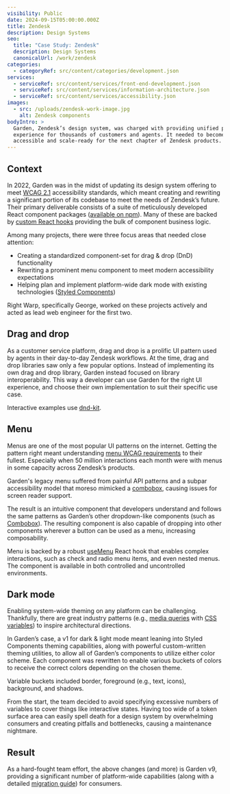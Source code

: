 ```yaml
---
visibility: Public
date: 2024-09-15T05:00:00.000Z
title: Zendesk
description: Design Systems
seo:
  title: "Case Study: Zendesk"
  description: Design Systems
  canonicalUrl: /work/zendesk
categories:
  - categoryRef: src/content/categories/development.json
services:
  - serviceRef: src/content/services/front-end-development.json
  - serviceRef: src/content/services/information-architecture.json
  - serviceRef: src/content/services/accessibility.json
images:
  - src: /uploads/zendesk-work-image.jpg
    alt: Zendesk components
bodyIntro: >
  Garden, Zendesk’s design system, was charged with providing unified product
  experience for thousands of customers and agents. It needed to become
  accessible and scale-ready for the next chapter of Zendesk products.
---
```


## Context

In 2022, Garden was in the midst of updating its design system offering to meet [WCAG 2.1](https://www.w3.org/WAI/standards-guidelines/wcag/) accessibility standards, which meant creating and rewriting a significant portion of its codebase to meet the needs of Zendesk’s future. Their primary deliverable consists of a suite of meticulously developed React component packages ([available on npm](https://www.npmjs.com/~zendesk-garden)). Many of these are backed by [custom React hooks](https://github.com/zendeskgarden/react-containers) providing the bulk of component business logic.

Among many projects, there were three focus areas that needed close attention:

- Creating a standardized component-set for drag & drop (DnD) functionality
- Rewriting a prominent menu component to meet modern accessibility expectations
- Helping plan and implement platform-wide dark mode with existing technologies ([Styled Components](https://styled-components.com/))

Right Warp, specifically George, worked on these projects actively and acted as lead web engineer for the first two.

## Drag and drop

As a customer service platform, drag and drop is a prolific UI pattern used by agents in their day-to-day Zendesk workflows. At the time, drag and drop libraries saw only a few popular options. Instead of implementing its own drag and drop library, Garden instead focused on library interoperability. This way a developer can use Garden for the right UI experience, and choose their own implementation to suit their specific use case.

<CallToAction
  href="https://garden.zendesk.com/components/draggable"
  label="View Drag and Drop Component"
/>

Interactive examples use [dnd-kit](https://dndkit.com/).

## Menu

Menus are one of the most popular UI patterns on the internet. Getting the pattern right meant understanding [menu WCAG requirements](https://www.w3.org/WAI/ARIA/apg/patterns/menubar/) to their fullest. Especially when 50 million interactions each month were with menus in some capacity across Zendesk’s products.

Garden's legacy menu suffered from painful API patterns and a subpar accessibility model that moreso mimicked a [combobox](https://www.w3.org/WAI/ARIA/apg/patterns/combobox/), causing issues for screen reader support.

The result is an intuitive component that developers understand and follows the same patterns as Garden’s other dropdown-like components (such as [Combobox](https://garden.zendesk.com/components/combobox)). The resulting component is also capable of dropping into other components wherever a button can be used as a menu, increasing composability.

<CallToAction href="https://garden.zendesk.com/components/menu" label="View Menu Component" />

Menu is backed by a robust [useMenu](https://github.com/zendeskgarden/react-containers/tree/main/packages/menu) React hook that enables complex interactions, such as check and radio menu items, and even nested menus. The component is available in both controlled and uncontrolled environments.

## Dark mode

Enabling system-wide theming on any platform can be challenging. Thankfully, there are great industry patterns (e.g., [media queries](https://developer.mozilla.org/en-US/docs/Web/CSS/@media/prefers-color-scheme) with [CSS variables](https://developer.mozilla.org/en-US/docs/Web/CSS/Using_CSS_custom_properties)) to inspire architectural directions.

<CallToAction
  href="https://garden.zendesk.com/components/theme-provider"
  label="View Theming Documentation"
/>

In Garden’s case, a v1 for dark & light mode meant leaning into Styled Components theming capabilities, along with powerful custom-written theming utilities, to allow all of Garden’s components to utilize either color scheme. Each component was rewritten to enable various buckets of colors to receive the correct colors depending on the chosen theme.

Variable buckets included border, foreground (e.g., text, icons), background, and shadows.

<CallToAction
  href="https://garden.zendesk.com/components/theme-object"
  label="View Theme Variables"
/>

From the start, the team decided to avoid specifying excessive numbers of variables to cover things like interactive states. Having too wide of a token surface area can easily spell death for a design system by overwhelming consumers and creating pitfalls and bottlenecks, causing a maintenance nightmare.

## Result

As a hard-fought team effort, the above changes (and more) is Garden v9, providing a significant number of platform-wide capabilities (along with a detailed [migration guide](https://github.com/zendeskgarden/react-components/blob/main/docs/migration.md)) for consumers.
